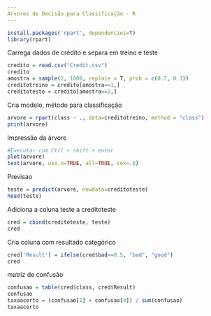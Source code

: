 ```yaml
---
Árvores de Decisão para Classificação - R
---
```

```r
install.packages('rpart', dependencies=T)
library(rpart)
```
Carrega dados de crédito e separa em treino e teste
```r
credito = read.csv("Credit.csv")
credito
amostra = sample(2, 1000, replace = T, prob = c(0.7, 0.3))
creditotreino = credito[amostra==1,]
creditoteste = credito[amostra==2,]
```
Cria modelo, método para classificação
```r
arvore = rpart(class ~ ., data=creditotreino, method = "class")
print(arvore)
```
Impressão da árvore
```r
#Executar com Ctrl + shift + enter
plot(arvore)
text(arvore, use.n=TRUE, all=TRUE, cex=.8)
```
Previsao
```r
teste = predict(arvore, newdata=creditoteste)
head(teste)
```
Adiciona a coluna teste a creditoteste
```r
cred = cbind(creditoteste, teste)
cred
```
Cria coluna com resultado categórico
```r
cred['Result'] = ifelse(cred$bad>=0.5, "bad", "good")
cred
```
matriz de confusão
```r
confusao = table(cred$class, cred$Result)
confusao
taxaacerto = (confusao[1] + confusao[4]) / sum(confusao)
taxaacerto
```


